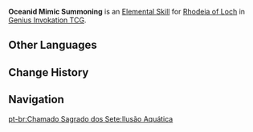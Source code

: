 {{Genius Invokation TCG Skill Infobox
|image      = Oceanid Mimic Summoning Character Card Skill.png
|type       = Elemental Skill
|character  = Rhodeia of Loch
|element    = Hydro
|matching   = 3
|effect     = Randomly summons 1 '''[[:Category:Oceanic Mimic Summons|Oceanid Mimic]]''' (Prioritizes summoning a different type from preexisting ones, at most 2 types of Oceanid Mimic can exist at the same time in the summons area).<br><br>{{TCG Summon|Oceanic Mimic: Squirrel}}<br>{{TCG Summon|Oceanic Mimic: Frog}}<br>{{TCG Summon|Oceanic Mimic: Raptor}}
|order      = 2
}}
'''Oceanid Mimic Summoning''' is an [[Character Card Elemental Skill|Elemental Skill]] for [[Rhodeia of Loch (Character Card)|Rhodeia of Loch]] in [[Genius Invokation TCG]].

==Other Languages==
{{Other Languages
|en      = Oceanid Mimic Summoning
|zhs     = 纯水幻造
|zhs_rm  = Chúnshuǐ Huànzào
|zht     = 純水幻造
|zht_rm  = Chúnshuǐ Huànzào
|zh_tl   = Pure Water Illusion Creation
|ja      = 純水幻造
|ja_rm   = Junsui Genzou
|ja_tl   = Pure Water Illusion Creation
|ko      = 물의 환상
|ko_rm   = Mul-ui Hwansang
|ko_tl   = Illusion of Water
|es      = Invocación hidromimética
|es_tl   = Hydromimic Summoning
|fr      = Mimétisme océanique
|fr_tl   = Oceanic Mimicry
|ru      = Иллюзорный океанид
|ru_tl   = Illusory Oceanid
|th      = Oceanid Mimic Summoning
|vi      = Thuần Thủy Ảo Hình
|vi_tl   = 
|de      = Wasserwandlung
|de_tl   = Water Transfiguration
|id      = Oceanid Mimic Summoning
|pt      = Ilusão Aquática
|pt_tl   = 
|tr      = Okeanid Taklitçisi Çağırma
|tr_tl   = 
|it      = Illusione acquatica
|it_tl   = Aquatic Illusion
}}

==Change History==
{{Change History|3.3}}

==Navigation==
{{Genius Invokation TCG Skill Navbox|Rhodeia of Loch}}
[[pt-br:Chamado Sagrado dos Sete:Ilusão Aquática]]